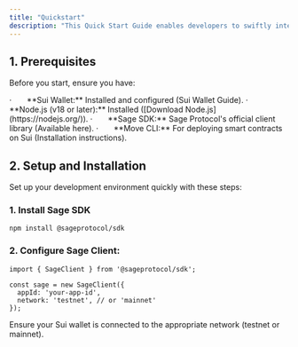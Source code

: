 ```yaml
---
title: "Quickstart"
description: "This Quick Start Guide enables developers to swiftly integrate with Sage Protocol, allowing you to interact with core Sage functionalities such as validating social actions and calculating rewards for $TRUST tokens within minutes."
---
```


## 1.  Prerequisites

Before you start, ensure you have:

<Check>
  ·       **Sui Wallet:** Installed and configured (Sui Wallet Guide).
</Check>

<Check>
  ·       **Node.js (v18 or later):** Installed ([Download Node.js](https://nodejs.org/)).
</Check>

<Check>
  ·       **Sage SDK:** Sage Protocol's official client library (Available here).
</Check>

<Check>
  ·       **Move CLI:** For deploying smart contracts on Sui (Installation instructions).
</Check>

## 2.  Setup and Installation

Set up your development environment quickly with these steps:

### 1.  Install Sage SDK

```
npm install @sageprotocol/sdk
```

### 2.  Configure Sage Client:

```
import { SageClient } from '@sageprotocol/sdk';

const sage = new SageClient({
  appId: 'your-app-id',
  network: 'testnet', // or 'mainnet'
});
```

Ensure your Sui wallet is connected to the appropriate network (testnet or mainnet).

### 